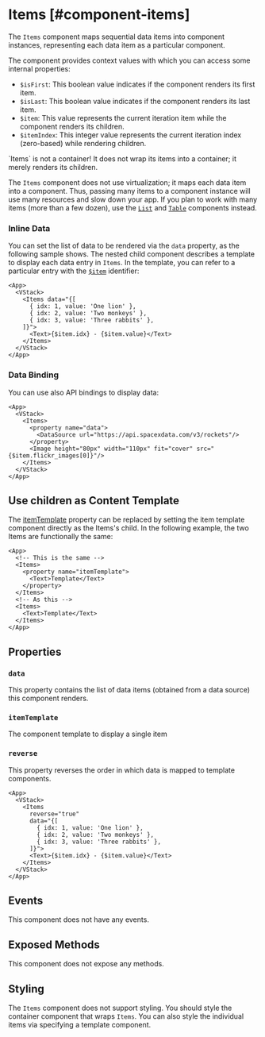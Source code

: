 
# Items [#component-items]

The `Items` component maps sequential data items into component instances, representing each data item as a particular component.

The component provides context values with which you can access some internal properties:

- `$isFirst`: This boolean value indicates if the component renders its first item.
- `$isLast`: This boolean value indicates if the component renders its last item.
- `$item`: This value represents the current iteration item while the component renders its children.
- `$itemIndex`: This integer value represents the current iteration index (zero-based) while rendering children.

<Callout type="info" emoji="📔">
`Items` is not a container! It does not wrap its items into a container; it merely renders its children.
</Callout>

The `Items` component does not use virtualization; it maps each data item into a component.
Thus, passing many items to a component instance will use many resources and slow down your app.
If you plan to work with many items (more than a few dozen), use the [`List`](./List) and [`Table`](./Table) components instead.

### Inline Data

You can set the list of data to be rendered via the `data` property, as the following sample shows.
The nested child component describes a template to display each data entry in `Items`.
In the template, you can refer to a particular entry with the [`$item`](#&item) identifier:

```xmlui-pg copy {8} display name="Example: inline data"
<App>
  <VStack>
    <Items data="{[
      { idx: 1, value: 'One lion' },
      { idx: 2, value: 'Two monkeys' },
      { idx: 3, value: 'Three rabbits' },
    ]}">
      <Text>{$item.idx} - {$item.value}</Text>
    </Items>
  </VStack>
</App>
```

### Data Binding

You can use also API bindings to display data:

```xmlui-pg copy {4-6} display name="Example: data binding"
<App>
  <VStack>
    <Items>
      <property name="data">
        <DataSource url="https://api.spacexdata.com/v3/rockets"/>
      </property>
      <Image height="80px" width="110px" fit="cover" src="{$item.flickr_images[0]}"/>
    </Items>
  </VStack>
</App>
```

## Use children as Content Template

The [itemTemplate](#itemtemplate) property can be replaced by setting the item template component directly as the Items's child.
In the following example, the two Items are functionally the same:

```xmlui copy
<App>
  <!-- This is the same -->
  <Items>
    <property name="itemTemplate">
      <Text>Template</Text>
    </property>
  </Items>
  <!-- As this -->
  <Items>
    <Text>Template</Text>
  </Items>
</App>
```

## Properties

### `data`

This property contains the list of data items (obtained from a data source) this component renders.

### `itemTemplate`

The component template to display a single item

### `reverse`

This property reverses the order in which data is mapped to template components.

```xmlui-pg copy {4} display name="Example: reverse"
<App>
  <VStack>
    <Items
      reverse="true"
      data="{[
        { idx: 1, value: 'One lion' },
        { idx: 2, value: 'Two monkeys' },
        { idx: 3, value: 'Three rabbits' },
      ]}">
      <Text>{$item.idx} - {$item.value}</Text>
    </Items>
  </VStack>
</App>
```

## Events

This component does not have any events.

## Exposed Methods

This component does not expose any methods.

## Styling

The `Items` component does not support styling.
You should style the container component that wraps `Items`.
You can also style the individual items via specifying a template component.
